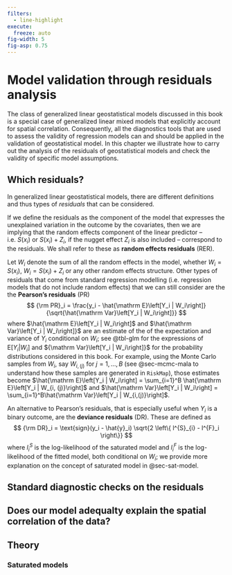 ```yaml
---
filters:
  - line-highlight
execute: 
  freeze: auto
fig-width: 5
fig-asp: 0.75
---
```



# Model validation through residuals analysis {#sec-validation}

The class of generalized linear geostatistical models discussed in this book is a special case of generalized linear mixed models that explicitly account for spatial correlation. Consequently, all the diagnostics tools that are used to assess the validity of regression models can and should be applied in the validation of geostatistical model. In this chapter we illustrate how to carry out the analysis of the residuals of geostatistical models and check the validity of specific model assumptions.

## Which residuals?
In generalized linear geostatistical models, there are different definitions and thus types of *residuals* that can be considered.

If we define the residuals as the component of the model that expresses the unexplained variation in the outcome by the covariates, then we are implying that the random effects component of the linear predictor -- i.e. $S(x_i)$ or $S(x_i)+Z_i$, if the nugget effect $Z_i$ is also included -- correspond to the residuals. We shall refer to these as **random effects residuals** (RER).

Let $W_i$ denote the sum of all the random effects in the model, whether $W_i = S(x_i)$, $W_i = S(x_i) + Z_i$ or any other random effects structure. Other types of residuals that come from standard regression modelling (i.e. regression models that do not include random effects) that we can still consider are the the **Pearson's residuals** (PR)
$$
{\rm PR}_i = \frac{y_i - \hat{\mathrm E}\left[Y_i | W_i\right]}{\sqrt{\hat{\mathrm Var}\left[Y_i | W_i\right]}}
$$ 
where $\hat{\mathrm E}\left[Y_i | W_i\right]$ and $\hat{\mathrm Var}\left[Y_i | W_i\right]}$ are an estimate of the of the expectation and variance of $Y_i$ conditional on $W_i$; see @tbl-glm for the expressions of ${\mathrm E}\left[Y_i | W_i\right]$ and ${\mathrm Var}\left[Y_i | W_i\right]}$ for the probability distributions considered in this book. For example, using the Monte Carlo samples from $W_i$, say $W_{i, (j)}$ for $j=1,\ldots,B$ (see @sec-mcmc-mala to understand how these samples are generated in `RiskMap`), those estimates become $\hat{\mathrm E}\left[Y_i | W_i\right] = \sum_{i=1}^B \hat{\mathrm E}\left[Y_i | W_{i, (j)}\right]$ and $\hat{\mathrm Var}\left[Y_i | W_i\right] = \sum_{i=1}^B\hat{\mathrm Var}\left[Y_i | W_{i,(j)}\right]$.

An alternative to Pearson's residuals, that is especially useful when $Y_i$ is a binary outcome, are the **deviance residuals** (DR). These are defined as
$$
 {\rm DR}_i = \text{sign}(y_i - \hat{y}_i) \sqrt{2 \left\{ l^{S}_{i} - l^{F}_i \right\}}
$$
where $l^{S}_{i}$ is the log-likelihood of the saturated model and $l^F_i$ is the log-likelihood of the fitted model, both conditional on $W_i$; we provide more explanation on the concept of saturated model in @sec-sat-model.


## Standard diagnostic checks on the residuals

## Does our model adequalty explain the spatial correlation of the data?

## Theory

### Saturated models {#sec-sat-model}
